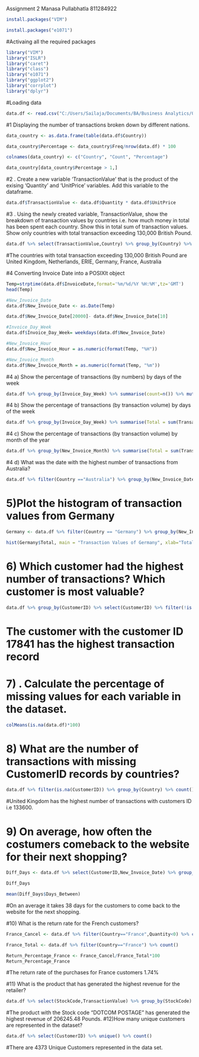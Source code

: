 Assignment 2 Manasa Pullabhatla 811284922

```{r}
install.packages("VIM")
```
```{r}
install.packages("e1071")
```
#Activaing all the required packages
```{r}
library("VIM")
library("ISLR")
library("caret")
library("class")
library("e1071")
library("ggplot2")
library("corrplot")
library("dplyr")
```

#Loading data

```{r}
data.df <- read.csv("C:/Users/Sailaja/Documents/BA/Business Analytics/Online_Retail (4).csv")
```

#1 Displaying the number of transactions broken down by different nations.

```{r}
data_country <- as.data.frame(table(data.df$Country))

data_country$Percentage <- data_country$Freq/nrow(data.df) * 100

colnames(data_country) <- c("Country", "Count", "Percentage")

data_country[data_country$Percentage > 1,]
```

#2 . Create a new variable ‘TransactionValue’ that is the product of the exising ‘Quantity’ and  ‘UnitPrice’ variables. Add this variable to the dataframe.

```{r}
data.df$TransactionValue <- data.df$Quantity * data.df$UnitPrice
```
#3 . Using the newly created variable, TransactionValue, show the breakdown of transaction values by countries i.e. how much money in total has been spent each country. Show this in total sum of transaction values. Show only countries with total transaction exceeding 130,000 British Pound. 

```{r}
data.df %>% select(TransactionValue,Country) %>% group_by(Country) %>% summarise(Total = sum(TransactionValue)) %>% filter(Total >= 130000) %>% arrange((desc(Total)))
```
#The countries with total transaction exceeding 130,000 British Pound are United Kingdom, Netherlands, ERIE, Germany, France, Australia

#4 Converting Invoice Date into a POSIXlt object

```{r}
Temp=strptime(data.df$InvoiceDate,format='%m/%d/%Y %H:%M',tz='GMT')
head(Temp)

#New_Invoice_Date
data.df$New_Invoice_Date <- as.Date(Temp)

data.df$New_Invoice_Date[20000]- data.df$New_Invoice_Date[10]

#Invoice_Day_Week
data.df$Invoice_Day_Week= weekdays(data.df$New_Invoice_Date)

#New_Invoice_Hour
data.df$New_Invoice_Hour = as.numeric(format(Temp, "%H"))

#New_Invoice_Month
data.df$New_Invoice_Month = as.numeric(format(Temp, "%m"))
```
#4 a) Show the percentage of transactions (by numbers) by days of the week 

```{r}
data.df %>% group_by(Invoice_Day_Week) %>% summarise(count=n()) %>% mutate(percentage=count/nrow(data.df)*100)
```
#4 b) Show the percentage of transactions (by transaction volume) by days of the week

```{r}
data.df %>% group_by(Invoice_Day_Week) %>% summarise(Total = sum(TransactionValue)) %>% mutate(Percentage = Total/sum(Total)*100)
```
#4 c) Show the percentage of transactions (by transaction volume) by month of the year

```{r}
data.df %>% group_by(New_Invoice_Month) %>% summarise(Total = sum(TransactionValue)) %>% mutate(Percentage = Total/sum(Total) * 100)
```
#4 d)  What was the date with the highest number of transactions from Australia?

```{r}
data.df %>% filter(Country =="Australia") %>% group_by(New_Invoice_Date) %>% summarise(Total_Count = n()) %>% arrange((desc(Total_Count)))
```


# 5)Plot the histogram of transaction values from Germany

```{r}
Germany <- data.df %>% filter(Country == "Germany") %>% group_by(New_Invoice_Month) %>% summarise(Total=sum(TransactionValue)) 

hist(Germany$Total, main = "Transaction Values of Germany", xlab="Total per month", ylab="Frequencies")
```
# 6) Which customer had the highest number of transactions? Which customer is most valuable?

```{r}
data.df %>% group_by(CustomerID) %>% select(CustomerID) %>% filter(!is.na(CustomerID)) %>% summarise(n_count = n()) %>% arrange((desc(n_count)))
```
# The customer with the customer ID 17841 has the highest transaction record

# 7) . Calculate the percentage of missing values for each variable in the dataset.

```{r}
colMeans(is.na(data.df)*100)
```
# 8) What are the number of transactions with missing CustomerID records by countries?

```{r}
data.df %>% filter(is.na(CustomerID)) %>% group_by(Country) %>% count()
``` 
#United Kingdom has the highest number of transactions with customers ID i.e 133600.

# 9)  On average, how often the costumers comeback to the website for their next shopping?

```{r}
Diff_Days <- data.df %>% select(CustomerID,New_Invoice_Date) %>% group_by(CustomerID) %>% distinct(New_Invoice_Date) %>% arrange(desc(CustomerID)) %>%  mutate(Days_Between = New_Invoice_Date-lag(New_Invoice_Date)) %>% filter(!is.na(Days_Between)) 

Diff_Days

mean(Diff_Days$Days_Between)
```
#On an average it takes 38 days for the customers to come back to the website for the next shopping.

#10) What is the return rate for the French customers?

```{r}
France_Cancel <- data.df %>% filter(Country=="France",Quantity<0) %>% count()

France_Total <- data.df %>% filter(Country=="France") %>% count()

Return_Percentage_France <- France_Cancel/France_Total*100
Return_Percentage_France
```
#The return rate of the purchases for France customers 1.74%

#11) What is the product that has generated the highest revenue for the retailer?

```{r}
data.df %>% select(StockCode,TransactionValue) %>% group_by(StockCode) %>%  summarise(Total=sum(TransactionValue)) %>% arrange((desc(Total))) 
```
#The product with the Stock code "DOTCOM POSTAGE" has generated the highest revenue of 206245.48 Pounds.
#12)How many unique customers are represented in the dataset?

```{r}
data.df %>% select(CustomerID) %>% unique() %>% count()
```
#There are 4373 Unique Customers represented in the data set.